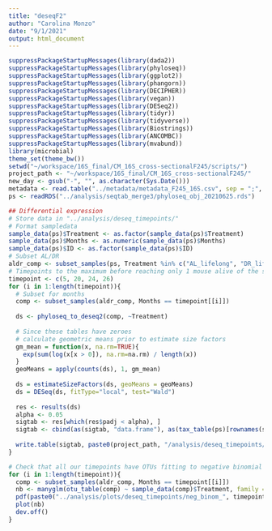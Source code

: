 ```yaml
---
title: "deseqF2"
author: "Carolina Monzo"
date: "9/1/2021"
output: html_document
---
```

```r
suppressPackageStartupMessages(library(dada2))
suppressPackageStartupMessages(library(phyloseq))
suppressPackageStartupMessages(library(ggplot2))
suppressPackageStartupMessages(library(phangorn))
suppressPackageStartupMessages(library(DECIPHER))
suppressPackageStartupMessages(library(vegan))
suppressPackageStartupMessages(library(DESeq2))
suppressPackageStartupMessages(library(tidyr))
suppressPackageStartupMessages(library(tidyverse))
suppressPackageStartupMessages(library(Biostrings))
suppressPackageStartupMessages(library(ANCOMBC))
suppressPackageStartupMessages(library(mvabund))
library(microbial)
theme_set(theme_bw())
setwd("~/workspace/16S_final/CM_16S_cross-sectionalF245/scripts/")
project_path <- "~/workspace/16S_final/CM_16S_cross-sectionalF245/"
new_day <- gsub("-", "", as.character(Sys.Date()))
metadata <- read.table("../metadata/metadata_F245_16S.csv", sep = ";", header = T, row.names = 1, stringsAsFactors = F, comment.char = "")
ps <- readRDS("../analysis/seqtab_merge3/phyloseq_obj_20210625.rds")
```

```r
## Differential expression
# Store data in "../analysis/deseq_timepoints/"
# Format sampledata
sample_data(ps)$Treatment <- as.factor(sample_data(ps)$Treatment)
sample_data(ps)$Months <- as.numeric(sample_data(ps)$Months)
sample_data(ps)$ID <- as.factor(sample_data(ps)$ID)
# Subset AL/DR
aldr_comp <- subset_samples(ps, Treatment %in% c("AL_lifelong", "DR_lifelong"))
# Timepoints to the maximum before reaching only 1 mouse alive of the shortest lived group
timepoint <- c(5, 20, 24, 26)
for (i in 1:length(timepoint)){
  # Subset for months
  comp <- subset_samples(aldr_comp, Months == timepoint[[i]])
  
  ds <- phyloseq_to_deseq2(comp, ~Treatment)
  
  # Since these tables have zeroes
  # calculate geometric means prior to estimate size factors
  gm_mean = function(x, na.rm=TRUE){
    exp(sum(log(x[x > 0]), na.rm=na.rm) / length(x))
  }
  geoMeans = apply(counts(ds), 1, gm_mean)
  
  ds = estimateSizeFactors(ds, geoMeans = geoMeans)
  ds = DESeq(ds, fitType="local", test="Wald")
  
  res <- results(ds)
  alpha <- 0.05
  sigtab <- res[which(res$padj < alpha), ]
  sigtab <- cbind(as(sigtab, "data.frame"), as(tax_table(ps)[rownames(sigtab), ], "matrix"))
  
  write.table(sigtab, paste0(project_path, "/analysis/deseq_timepoints/ALDR_", timepoint[[i]], "M_", new_day, ".csv"), sep=";", quote=F, col.names=NA)
}
```

```r
# Check that all our timepoints have OTUs fitting to negative binomial and can therefore be analyzed by deseq2
for (i in 1:length(timepoint)){
  comp <- subset_samples(aldr_comp, Months == timepoint[[i]])
  nb <- manyglm(otu_table(comp) ~ sample_data(comp)$Treatment, family = "negative_binomial")
  pdf(paste0("../analysis/plots/deseq_timepoints/neg_binom_", timepoint[[i]], "_M_", new_day, ".pdf"))
  plot(nb)
  dev.off()
}
```